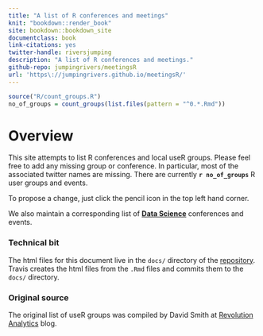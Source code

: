 ```yaml
--- 
title: "A list of R conferences and meetings"
knit: "bookdown::render_book"
site: bookdown::bookdown_site
documentclass: book
link-citations: yes
twitter-handle: riversjumping
description: "A list of R conferences and meetings."
github-repo: jumpingrivers/meetingsR
url: 'https\://jumpingrivers.github.io/meetingsR/'
---
```

```r
source("R/count_groups.R")
no_of_groups = count_groups(list.files(pattern = "^0.*.Rmd"))
```

# Overview {-}

This site attempts to list R conferences and local useR groups. Please 
feel free to add any missing group or conference. In particular, most of the associated 
twitter names are missing. There are currently __`r no_of_groups`__ R user groups and events.

To propose a change, just click the pencil icon in the top left hand corner.

We also maintain a corresponding list of __[Data Science](https://jumpingrivers.github.io/meetingsDS/)__ conferences and events.


### Technical bit {-}

The html files for this document live in the `docs/` directory of the [repository](https://github.com/jumpingrivers/meetingsR/). Travis
creates the html files from the `.Rmd` files and commits them to the `docs/` directory.

### Original source

The original list of useR groups was compiled by David Smith at [Revolution Analytics](http://blog.revolutionanalytics.com/local-r-groups.html) blog.

